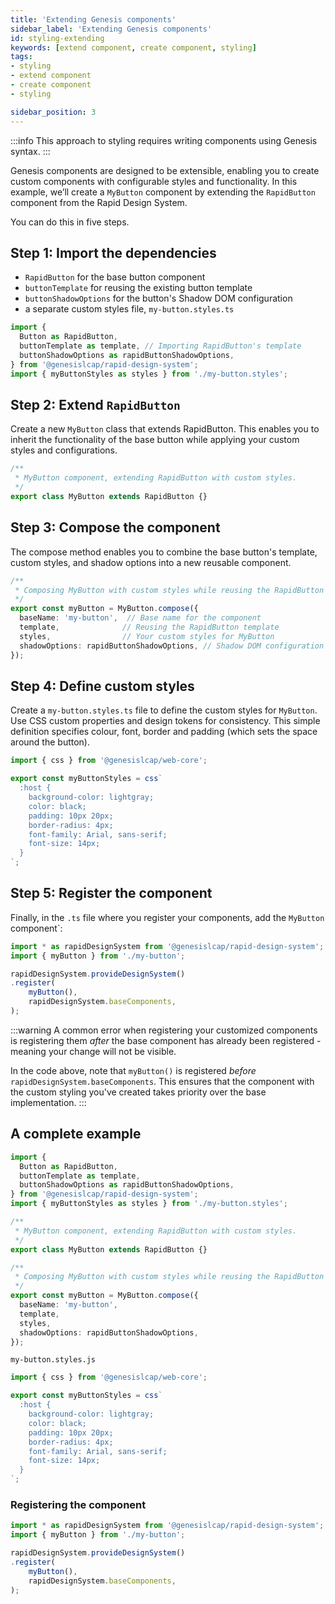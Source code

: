 ```yaml
---
title: 'Extending Genesis components'
sidebar_label: 'Extending Genesis components'
id: styling-extending
keywords: [extend component, create component, styling]
tags:
- styling
- extend component
- create component
- styling

sidebar_position: 3
---
```


:::info
This approach to styling requires writing components using Genesis syntax.
:::


Genesis components are designed to be extensible, enabling you to create custom components with configurable styles and functionality.
In this example, we’ll create a `MyButton` component by extending the `RapidButton` component from the Rapid Design System.

You can do this in five steps.

## Step 1: Import the dependencies

- `RapidButton` for the base button component
- `buttonTemplate` for reusing the existing button template
- `buttonShadowOptions` for the button's Shadow DOM configuration
- a separate custom styles file, `my-button.styles.ts`

```typescript
import {
  Button as RapidButton,
  buttonTemplate as template, // Importing RapidButton's template
  buttonShadowOptions as rapidButtonShadowOptions,
} from '@genesislcap/rapid-design-system';
import { myButtonStyles as styles } from './my-button.styles';
```

## Step 2: Extend `RapidButton`

Create a new `MyButton` class that extends RapidButton.
This enables you to inherit the functionality of the base button while applying your custom styles and configurations.

```typescript
/**
 * MyButton component, extending RapidButton with custom styles.
 */
export class MyButton extends RapidButton {}
```

## Step 3: Compose the component

The compose method enables you to combine the base button's template, custom styles, and shadow options into a new reusable component.

```typescript
/**
 * Composing MyButton with custom styles while reusing the RapidButton template.
 */
export const myButton = MyButton.compose({
  baseName: 'my-button',  // Base name for the component
  template,              // Reusing the RapidButton template
  styles,                // Your custom styles for MyButton
  shadowOptions: rapidButtonShadowOptions, // Shadow DOM configuration
});

```

## Step 4: Define custom styles

Create a `my-button.styles.ts` file to define the custom styles for `MyButton`. Use CSS custom properties and design tokens for consistency. This simple definition specifies colour, font, border and padding (which sets the space around the button).

```typescript
import { css } from '@genesislcap/web-core';

export const myButtonStyles = css`
  :host {
    background-color: lightgray;
    color: black;
    padding: 10px 20px;
    border-radius: 4px;
    font-family: Arial, sans-serif;
    font-size: 14px;
  }
`;

```

## Step 5: Register the component

Finally, in the `.ts` file where you register your components, add the `MyButton` component`:

```typescript {2,6}
import * as rapidDesignSystem from '@genesislcap/rapid-design-system';
import { myButton } from './my-button';

rapidDesignSystem.provideDesignSystem()
.register(
    myButton(),
    rapidDesignSystem.baseComponents,
);
```

:::warning
A common error when registering your customized components is registering them *after* the base component has already been registered - meaning your change will not be visible.

In the code above, note that `myButton()` is registered *before* `rapidDesignSystem.baseComponents`. This ensures that the component with the custom styling you've created takes priority over the base implementation.
:::

## A complete example

```typescript
import {
  Button as RapidButton,
  buttonTemplate as template,
  buttonShadowOptions as rapidButtonShadowOptions,
} from '@genesislcap/rapid-design-system';
import { myButtonStyles as styles } from './my-button.styles';

/**
 * MyButton component, extending RapidButton with custom styles.
 */
export class MyButton extends RapidButton {}

/**
 * Composing MyButton with custom styles while reusing the RapidButton template.
 */
export const myButton = MyButton.compose({
  baseName: 'my-button',
  template,
  styles,
  shadowOptions: rapidButtonShadowOptions,
});
```
`my-button.styles.js`

```typescript
import { css } from '@genesislcap/web-core';

export const myButtonStyles = css`
  :host {
    background-color: lightgray;
    color: black;
    padding: 10px 20px;
    border-radius: 4px;
    font-family: Arial, sans-serif;
    font-size: 14px;
  }
`;
```
### Registering the component 

```typescript
import * as rapidDesignSystem from '@genesislcap/rapid-design-system';
import { myButton } from './my-button';

rapidDesignSystem.provideDesignSystem()
.register(
    myButton(),
    rapidDesignSystem.baseComponents,
);
```
